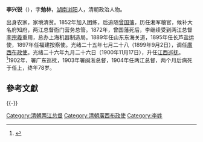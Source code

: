 '''李兴锐'''（{{bd|1827年||1904年|}}），字'''勉林'''，[[湖南|湖南]][[浏阳|浏阳]]人，清朝政治人物。

出身农家，家境清贫。1852年加入团练，后追随[[曾国藩|曾国藩]]，历任湘军粮官，候补大名府知府，两江总督衙门营务总管。1872年，曾国藩死后，李继续受到两江总督[[李宗羲|李宗羲]]重用，总办上海机器制造局。1889年任山东东海关道，1895年任长芦盐运使，1897年任福建按察使。光绪二十五年七月二十八（1899年9月2日），调任[[廣西布政使|廣西布政使]]。光绪二十六年九月二十六日（1900年11月17日），升任[[江西巡抚|江西巡抚]]。<ref>{{cite news|title=《广西通志 政府志 第一篇 晚清广西省政府及农民政权 第一章 政府机构　第一节 省级机构》|url=http://www.gxdqw.com/bin/mse.exe?seachword=&K=a&A=15&rec=4&run=13|accessdate=2013-01-28|newspaper=广西地方志|archive-date=2013-10-14|archive-url=https://web.archive.org/web/20131014120404/http://www.gxdqw.com/bin/mse.exe?seachword=&K=a&A=15&rec=4&run=13|dead-url=yes}}</ref>1902年，署广东巡抚，1903年署闽浙总督，1904年任两江总督，两个月后病死于任上，终年78岁。

==參考文獻==
{{reflist}}
{{-}}
{{start box}}
{{s-off}}
{{s-before|[[魏光焘|魏光焘]]}}
{{s-title|[[两江总督|两江总督]]|任職期間：1904年9月1日-1904年10月31日}}
{{s-after|[[周馥|周馥]]}}
{{succession box|[[魁元|魁元]]|[[張曾|張曾]]|[[清朝|清朝]][[廣西布政使|廣西布政使]]|光绪二十五年七月二十八 - 光绪二十六年九月二十六日<br /><small>1899年9月2日 - 1900年11月17日</small>}}
{{end box}}
{{清朝人物小作品}}

{{DEFAULTSORT:Li李}}
[[Category:清朝两江总督|Category:清朝两江总督]]
[[Category:清朝廣西布政使|Category:清朝廣西布政使]]
[[Category:李姓|Category:李姓]]